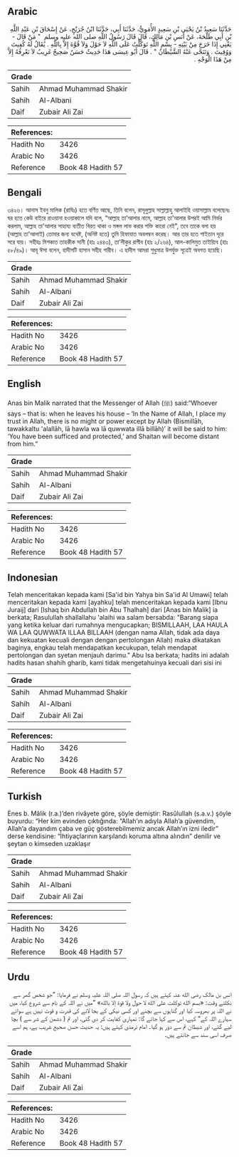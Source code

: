 ## Arabic


<div dir="rtl" lang="ar" style={{fontSize:'larger',backgroundColor:'#f8f9fa',padding:20}}>
حَدَّثَنَا سَعِيدُ بْنُ يَحْيَى بْنِ سَعِيدٍ الأُمَوِيُّ، حَدَّثَنَا أَبِي، حَدَّثَنَا ابْنُ جُرَيْجٍ، عَنْ إِسْحَاقَ بْنِ عَبْدِ اللَّهِ بْنِ أَبِي طَلْحَةَ، عَنْ أَنَسِ بْنِ مَالِكٍ، قَالَ قَالَ رَسُولُ اللَّهِ صلى الله عليه وسلم ‏ "‏ مَنْ قَالَ - يَعْنِي إِذَا خَرَجَ مِنْ بَيْتِهِ - بِسْمِ اللَّهِ تَوَكَّلْتُ عَلَى اللَّهِ لاَ حَوْلَ وَلاَ قُوَّةَ إِلاَّ بِاللَّهِ ‏.‏ يُقَالُ لَهُ كُفِيتَ وَوُقِيتَ ‏.‏ وَتَنَحَّى عَنْهُ الشَّيْطَانُ ‏"‏ ‏.‏ قَالَ أَبُو عِيسَى هَذَا حَدِيثٌ حَسَنٌ صَحِيحٌ غَرِيبٌ لاَ نَعْرِفُهُ إِلاَّ مِنْ هَذَا الْوَجْهِ ‏.‏
</div>
<div style={{backgroundColor:'#f8f9fa',padding:20, marginBottom: 10}}><table> <thead> <tr> <th>Grade</th> <th></th> </tr> </thead> <tbody> <tr><td>Sahih</td><td>Ahmad Muhammad Shakir</td></tr><tr><td>Sahih</td><td>Al-Albani</td></tr><tr><td>Daif</td><td>Zubair Ali Zai</td></tr></tbody></table><table> <thead> <tr> <th>References:</th> <th></th> </tr> </thead> <tbody><tr><td>Hadith No</td><td>3426</td></tr><tr><td>Arabic No</td><td>3426</td></tr><tr><td>Reference</td><td>Book 48 Hadith 57</td></tr></tbody></table></div>

## Bengali


<div dir="ltr" lang="bn" style={{fontSize:'larger',backgroundColor:'#f8f9fa',padding:20}}>
৩৪২৬। আনাস ইবনু মালিক (রাযিঃ) হতে বর্ণিত আছে, তিনি বলেন, রাসূলুল্লাহ সাল্লাল্লাহু আলাইহি ওয়াসাল্লাম বলেছেনঃ ঘর হতে কেউ বাইরে রাওয়ানা হওয়াকালে যদি বলে, “আল্লাহ তা'আলার নামে, আল্লাহ তা'আলার উপরই আমি নির্ভর করলাম, আল্লাহ তা'আলার সাহায্য ব্যতীত বিরত থাকা ও মঙ্গল লাভ করার শক্তি কারো নেই”, তবে তাকে বলা হয় (আল্লাহ তা'আলাই) তোমার জন্য যথেষ্ট, (অনিষ্ট হতে) তুমি হিফাযাত অবলম্বন করেছ। আর তার হতে শাইতান দূরে সরে যায়। সহীহঃ মিশকাত তাহকীক সানী (হাঃ ২৪৪৩), তা’লীকুর রাগীব (হাঃ ২/২৬৪), আল-কালিমুত তাইয়্যিব (হাঃ ৫৮/৪৯)। আবূ ঈসা বলেন, হাদীসটি হাসান সহীহ গারীব। এ হাদীস আমরা শুধুমাত্র উপর্যুক্ত সূত্রেই অবগত হয়েছি।
</div>
<div style={{backgroundColor:'#f8f9fa',padding:20, marginBottom: 10}}><table> <thead> <tr> <th>Grade</th> <th></th> </tr> </thead> <tbody> <tr><td>Sahih</td><td>Ahmad Muhammad Shakir</td></tr><tr><td>Sahih</td><td>Al-Albani</td></tr><tr><td>Daif</td><td>Zubair Ali Zai</td></tr></tbody></table><table> <thead> <tr> <th>References:</th> <th></th> </tr> </thead> <tbody><tr><td>Hadith No</td><td>3426</td></tr><tr><td>Arabic No</td><td>3426</td></tr><tr><td>Reference</td><td>Book 48 Hadith 57</td></tr></tbody></table></div>

## English


<div dir="ltr" lang="en" style={{fontSize:'larger',backgroundColor:'#f8f9fa',padding:20}}>
Anas bin Malik narrated that the Messenger of Allah (ﷺ) said:“Whoever says – that is: when he leaves his house – ‘In the Name of Allah, I place my trust in Allah, there is no might or power except by Allah (Bismillāh, tawakkaltu 'alallāh, lā ḥawla wa lā quwwata illā billāh)’ it will be said to him: ‘You have been sufficed and protected,’ and Shaitan will become distant from him.”
</div>
<div style={{backgroundColor:'#f8f9fa',padding:20, marginBottom: 10}}><table> <thead> <tr> <th>Grade</th> <th></th> </tr> </thead> <tbody> <tr><td>Sahih</td><td>Ahmad Muhammad Shakir</td></tr><tr><td>Sahih</td><td>Al-Albani</td></tr><tr><td>Daif</td><td>Zubair Ali Zai</td></tr></tbody></table><table> <thead> <tr> <th>References:</th> <th></th> </tr> </thead> <tbody><tr><td>Hadith No</td><td>3426</td></tr><tr><td>Arabic No</td><td>3426</td></tr><tr><td>Reference</td><td>Book 48 Hadith 57</td></tr></tbody></table></div>

## Indonesian


<div dir="ltr" lang="id" style={{fontSize:'larger',backgroundColor:'#f8f9fa',padding:20}}>
Telah menceritakan kepada kami [Sa'id bin Yahya bin Sa'id Al Umawi] telah menceritakan kepada kami [ayahku] telah menceritakan kepada kami [Ibnu Juraij] dari [Ishaq bin Abdullah bin Abu Thalhah] dari [Anas bin Malik] ia berkata; Rasulullah shallallahu 'alaihi wa salam bersabda: "Barang siapa yang ketika keluar dari rumahnya mengucapkan; BISMILLAAH, LAA HAULA WA LAA QUWWATA ILLAA BILLAAH (dengan nama Allah, tidak ada daya dan kekuatan kecuali dengan dengan pertolongan Allah) maka dikatakan baginya, engkau telah mendapatkan kecukupan, telah mendapat pertolongan dan syetan menjauh darimu." Abu Isa berkata; hadits ini adalah hadits hasan shahih gharib, kami tidak mengetahuinya kecuali dari sisi ini
</div>
<div style={{backgroundColor:'#f8f9fa',padding:20, marginBottom: 10}}><table> <thead> <tr> <th>Grade</th> <th></th> </tr> </thead> <tbody> <tr><td>Sahih</td><td>Ahmad Muhammad Shakir</td></tr><tr><td>Sahih</td><td>Al-Albani</td></tr><tr><td>Daif</td><td>Zubair Ali Zai</td></tr></tbody></table><table> <thead> <tr> <th>References:</th> <th></th> </tr> </thead> <tbody><tr><td>Hadith No</td><td>3426</td></tr><tr><td>Arabic No</td><td>3426</td></tr><tr><td>Reference</td><td>Book 48 Hadith 57</td></tr></tbody></table></div>

## Turkish


<div dir="ltr" lang="tr" style={{fontSize:'larger',backgroundColor:'#f8f9fa',padding:20}}>
Enes b. Mâlik (r.a.)’den rivâyete göre, şöyle demiştir: Rasûlullah (s.a.v.) şöyle buyurdu: “Her kim evinden çıktığında: “Allah’ın adıyla Allah’a güvendim, Allah’a dayandım çaba ve güç gösterebilmemiz ancak Allah’ın izni iledir” derse kendisine: “İhtiyaçlarının karşılandı koruma altına alındın” denilir ve şeytan o kimseden uzaklaşır
</div>
<div style={{backgroundColor:'#f8f9fa',padding:20, marginBottom: 10}}><table> <thead> <tr> <th>Grade</th> <th></th> </tr> </thead> <tbody> <tr><td>Sahih</td><td>Ahmad Muhammad Shakir</td></tr><tr><td>Sahih</td><td>Al-Albani</td></tr><tr><td>Daif</td><td>Zubair Ali Zai</td></tr></tbody></table><table> <thead> <tr> <th>References:</th> <th></th> </tr> </thead> <tbody><tr><td>Hadith No</td><td>3426</td></tr><tr><td>Arabic No</td><td>3426</td></tr><tr><td>Reference</td><td>Book 48 Hadith 57</td></tr></tbody></table></div>

## Urdu


<div dir="rtl" lang="ur" style={{fontSize:'larger',backgroundColor:'#f8f9fa',padding:20}}>
انس بن مالک رضی الله عنہ کہتے ہیں کہ رسول اللہ صلی اللہ علیہ وسلم نے فرمایا: ”جو شخص گھر سے نکلتے وقت: «بسم الله توكلت على الله لا حول ولا قوة إلا بالله» ”میں نے اللہ کے نام سے شروع کیا، میں نے اللہ پر بھروسہ کیا اور گناہوں سے بچنے اور کسی نیکی کے بجا لانے کی قدرت و قوت نہیں ہے سوائے سہارے اللہ کے“ کہے، اس سے کہا جائے گا: تمہاری کفایت کر دی گئی، اور تم ( دشمن کے شر سے ) بچا لیے گئے، اور شیطان تم سے دور ہو گیا۔ امام ترمذی کہتے ہیں: یہ حدیث حسن صحیح غریب ہے، ہم اسے صرف اسی سند سے جانتے ہیں۔
</div>
<div style={{backgroundColor:'#f8f9fa',padding:20, marginBottom: 10}}><table> <thead> <tr> <th>Grade</th> <th></th> </tr> </thead> <tbody> <tr><td>Sahih</td><td>Ahmad Muhammad Shakir</td></tr><tr><td>Sahih</td><td>Al-Albani</td></tr><tr><td>Daif</td><td>Zubair Ali Zai</td></tr></tbody></table><table> <thead> <tr> <th>References:</th> <th></th> </tr> </thead> <tbody><tr><td>Hadith No</td><td>3426</td></tr><tr><td>Arabic No</td><td>3426</td></tr><tr><td>Reference</td><td>Book 48 Hadith 57</td></tr></tbody></table></div>